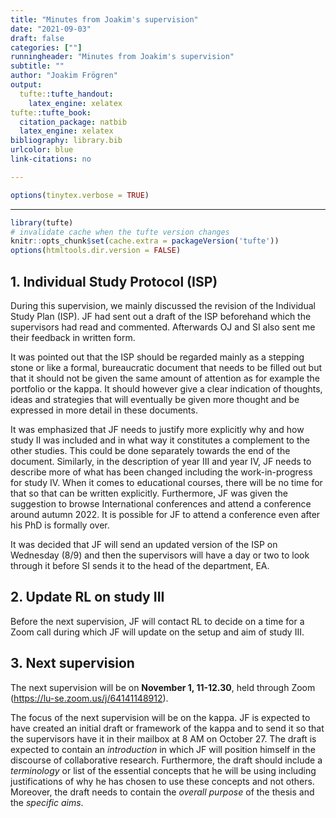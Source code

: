 ```yaml
---
title: "Minutes from Joakim's supervision"
date: "2021-09-03"
draft: false
categories: [""]
runningheader: "Minutes from Joakim's supervision" 
subtitle: ""
author: "Joakim Frögren"
output:
  tufte::tufte_handout:
    latex_engine: xelatex
tufte::tufte_book:
  citation_package: natbib
  latex_engine: xelatex
bibliography: library.bib
urlcolor: blue
link-citations: no

---
```


```r
options(tinytex.verbose = TRUE)
```
---

```r
library(tufte)
# invalidate cache when the tufte version changes
knitr::opts_chunk$set(cache.extra = packageVersion('tufte'))
options(htmltools.dir.version = FALSE)
```

## 1. Individual Study Protocol (ISP)

During this supervision, we mainly discussed the revision of the Individual Study Plan (ISP). JF had sent out a draft of the ISP beforehand which the supervisors had read and commented. Afterwards OJ and SI also sent me their feedback in written form.

It was pointed out that the ISP should be regarded mainly as a stepping stone or like a formal, bureaucratic document that needs to be filled out but that it should not be given the same amount of attention as for example the portfolio or the kappa. It should however give a clear indication of thoughts, ideas and strategies that will eventually be given more thought and be expressed in more detail in these documents.

It was emphasized that JF needs to justify more explicitly why and how study II was included and in what way it constitutes a complement to the other studies. This could be done separately towards the end of the document. Similarly, in the description of year III and year IV, JF needs to describe more of what has been changed including the work-in-progress for study IV. When it comes to educational courses, there will be no time for that so that can be written explicitly. Furthermore, JF was given the suggestion to browse International conferences and attend a conference around autumn 2022. It is possible for JF to attend a conference even after his PhD is formally over.

It was decided that JF will send an updated version of the ISP on Wednesday (8/9) and then the supervisors will have a day or two to look through it before SI sends it to the head of the department, EA.

## 2. Update RL on study III

Before the next supervision, JF will contact RL to decide on a time for a Zoom call during which JF will update on the setup and aim of study III. 

## 3. Next supervision

The next supervision will be on **November 1, 11-12.30**, held through Zoom (<https://lu-se.zoom.us/j/64141148912>). 

The focus of the next supervision will be on the kappa. JF is expected to have created an initial draft or framework of the kappa and to send it so that the supervisors have it in their mailbox at 8 AM on October 27. The draft is expected to contain an *introduction* in which JF will position himself in the discourse of collaborative research. Furthermore, the draft should include a *terminology* or list of the essential concepts that he will be using including justifications of why he has chosen to use these concepts and not others. Moreover, the draft needs to contain the *overall purpose* of the thesis and the *specific aims*.


